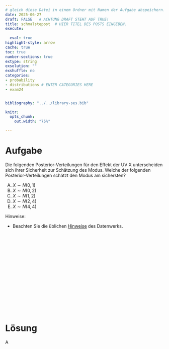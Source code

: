 ```yaml
---
# gleich diese Datei in einem Ordner mit Namen der Aufgabe abspeichern!
date: 2025-06-27
draft: FALSE   # ACHTUNG DRAFT STEHT AUF TRUE!
title: schmalstepost  # HIER TITEL DES POSTS EINGEBEN.
execute: 
  
  eval: true 
highlight-style: arrow 
cache: true
toc: true
number-sections: true
extype: string
exsolution: ""
exshuffle: no
categories:
- probability
- distributions # ENTER CATEGORIES HERE
- exam24


bibliography: "../../library-ses.bib"

knitr:
  opts_chunk:
    out.width: "75%"

---
```






# Aufgabe 


Die folgenden Posterior-Verteilungen für den Effekt der UV X
unterscheiden sich ihrer Sicherheit zur Schätzung des Modus.
Welche der folgenden Posterior-Verteilungen schätzt den
Modus am sichersten?


A) $X \sim N(0,1)$
B) $X \sim N(0,2)$
C) $X \sim N(1,2)$
D) $X \sim N(2,4)$
F) $X \sim N(4,4)$

Hinweise:


- Beachten Sie die üblichen [Hinweise](https://datenwerk.netlify.app/hinweise) des Datenwerks.


</br>
</br>
</br>

</br>
</br>
</br>

</br>
</br>
</br>

</br>
</br>
</br>











# Lösung 


A


